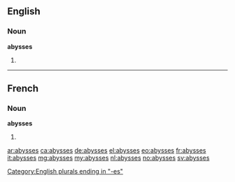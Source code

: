 ==English==

===Noun===
'''abysses'''

# {{plural of|abyss}}

----

==French==

===Noun===
'''abysses''' {{m}}

# {{plural of|abysse|lang=fr}}

[[Category:English plurals ending in "-es"]]

[[ar:abysses]]
[[ca:abysses]]
[[de:abysses]]
[[el:abysses]]
[[eo:abysses]]
[[fr:abysses]]
[[it:abysses]]
[[mg:abysses]]
[[my:abysses]]
[[nl:abysses]]
[[no:abysses]]
[[sv:abysses]]